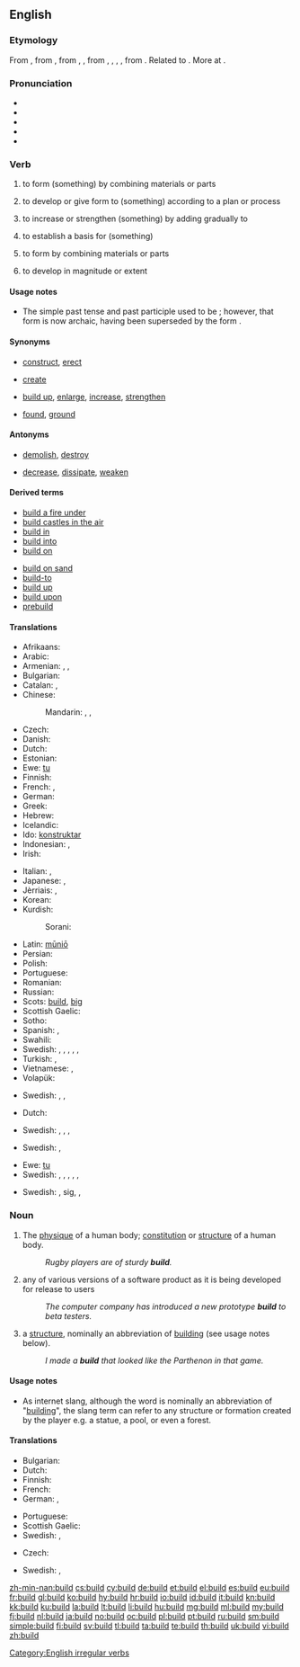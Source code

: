 ==English==

===Etymology===
From {{etyl|enm}} {{term|bilden|lang=enm}}, from {{etyl|ang}} {{term|byldan||to build, construct|lang=ang}}, from {{etyl|gem-pro|en}} {{recons|buldijanan|lang=gem-pro}}, {{recons|budlijanan||to build|lang=gem-pro}}, from {{etyl|gem-pro|en}} {{recons|budlan|lang=gem-pro}}, {{recons|buþlan|lang=gem-pro}}, {{recons|bōdlan|lang=gem-pro}}, {{recons|bōþlan||house, dwelling, farm|lang=gem-pro}}, from {{etyl|ine-pro|en}} {{recons|bhōw-||to swell, grow, thrive, be, live, dwell|lang=ine-pro}}. Related to {{etyl|ang|-}} {{term|bold||abode, house, dwelling-place, mansion, hall, castle, temple|lang=ang}}. More at {{l/en|bottle}}.

===Pronunciation===
* {{IPA|/bɪld/}}
* {{audio|en-us-build.ogg|Audio (US)}}
* {{audio|En-uk-to build.ogg|Audio (UK)}}
* {{rhymes|ɪld}}
* {{homophones|billed}}

===Verb===
{{en-verb|builds|building|built}}

# {{transitive}} to form (something) by combining materials or parts
# {{transitive}} to develop or give form to (something) according to a plan or process
# {{transitive}} to increase or strengthen (something) by adding gradually to
# {{transitive}} to establish a basis for (something)
# {{intransitive}} to form by combining materials or parts
# {{intransitive}} to develop in magnitude or extent

====Usage notes====
* The simple past tense and past participle used to be {{term|builded|lang=en}}; however, that form is now archaic, having been superseded by the form {{term||built|lang=en}}.

====Synonyms====
* {{sense|to form by combining materials or parts}} [[construct]], [[erect]]
* {{sense|to develop or give form to according to a plan or process}} [[create]]
* {{sense|to increase or strengthen by adding gradually to}} [[build up]], [[enlarge]], [[increase]], [[strengthen]]
* {{sense|to establish a basis for}} [[found]], [[ground]]

====Antonyms====
* {{sense|to form by combining materials or parts}} [[demolish]], [[destroy]]
* {{sense|to increase or strengthen by adding gradually to}} [[decrease]], [[dissipate]], [[weaken]]

====Derived terms====
{{rel-top|Terms derived from ''build'' (verb)}}
* [[build a fire under]]
* [[build castles in the air]]
* [[build in]]
* [[build into]]
* [[build on]]
{{rel-mid}}
* [[build on sand]] <!-- ([[idiom]] based on [[Gospel]] of Matthew 7:26-7) -->
* [[build-to]]
* [[build up]]
* [[build upon]]
* [[prebuild]]
{{rel-bottom}}

====Translations====
{{trans-top|(transitive) to form by combining materials or parts}}
* Afrikaans: {{t-|af|bou}}
* Arabic: {{t-|ar|بنى|tr=banā}}
* Armenian: {{t-|hy|կառուցել|tr=kaṙuc'el}}, {{t-|hy|շինել|tr=šinel}}, {{t-|hy|սարքել|tr=sark'el}}
* Bulgarian: {{t+|bg|строя}}
* Catalan: {{t+|ca|construir}}, {{t+|ca|edificar}}
* Chinese:
*: Mandarin: {{t|cmn|建設|tr=jiànzào|sc=Hani}}, {{t|cmn|建设|tr=jiànshè|sc=Hani}}, {{t|cmn|建造|tr=jiànzào|sc=Hani}}
* Czech: {{t+|cs|stavět}}
* Danish: {{t-|da|bygge}}
* Dutch: {{t+|nl|bouwen}}
* Estonian: {{t-|et|ehitama}}
* Ewe: [[tu]]
* Finnish: {{t+|fi|rakentaa}}
* French: {{t+|fr|construire}}, {{t+|fr|édifier}}
* German: {{t+|de|bauen}}
* Greek: {{t+|el|χτίζω|tr=xtízo}}
* Hebrew: {{t-|he|בנה|tr=baná}}
* Icelandic: {{t+|is|byggja}}
* Ido: [[konstruktar]]
* Indonesian: {{t+|id|bangun|alt=membangun}}, {{t+|id|diri|alt=mendirikan}}
* Irish: {{t-|ga|tóg}}
{{trans-mid}}
* Italian: {{t+|it|costruire}}, {{t-|it|edificare}}
* Japanese: {{t-|ja|建てる|tr=[[たてる]], tateru}}, {{t+|ja|建設|tr=けんせつする, kensetsu suru|alt=建設する}}
* Jèrriais: {{tø|roa-jer|construithe}}, {{tø|roa-jer|bâti}}
* Korean: {{t+|ko|만들다|tr=mandulda}}
* Kurdish:
*: Sorani: {{ku-Arab|[[دروستکردن]]}}
* Latin: [[munio|mūniō]]
* Persian: {{t+|fa|ساختن|tr=sâxtan}}
* Polish: {{t+|pl|budować}}
* Portuguese: {{t+|pt|construir}}
* Romanian: {{t+|ro|clădi}}
* Russian: {{t+|ru|строить|tr=stróitʹ}} {{impf}}
* Scots: [[#Scots|build]], [[big#Scots|big]]
* Scottish Gaelic: {{t-|gd|tog}}
* Sotho: {{t-|st|haha}}
* Spanish: {{t+|es|construir}}, {{t+|es|edificar}}
* Swahili: {{t-|sw|kujenga}}
* Swedish: {{t+|sv|anlägga}}, {{t+|sv|bygga}}, {{t+|sv|förfärdiga}}, {{t+|sv|uppföra}}, {{t-|sv|uppresa}}, {{t+|sv|upprätta}}
* Turkish: {{t+|tr|yapmak}}, {{t+|tr|inşa etmek}}
* Vietnamese: {{t+|vi|xây}}, {{t+|vi|xây dựng}}
* Volapük: {{t+|vo|bumön}}
{{trans-bottom}}

{{trans-top|(transitive) to develop or give form to according to a plan or process}}
* Swedish: {{t+|sv|bygga}}, {{t+|sv|forma}}, {{t+|sv|skapa}}
{{trans-mid}}
{{trans-bottom}}

{{trans-top|(transitive) to increase or strengthen by adding gradually to}}
* Dutch: {{t+|nl|opbouwen}}
{{trans-mid}}
* Swedish: {{t-|sv|bygga upp}}, {{t+|sv|hopa}}, {{t+|sv|stegra}}, {{t+|sv|öka}}
{{trans-bottom}}

{{trans-top|(transitive) to establish a basis for}}
* Swedish: {{t+|sv|bygga}}, {{t+|sv|grunda}}
{{trans-mid}}
{{trans-bottom}}

{{trans-top|(intransitive) to form by combining materials or parts}}
* Ewe: [[tu]]
* Swedish: {{t+|sv|anlägga|alt=anläggas}}, {{t+|sv|bygga|alt=byggas}}, {{t+|sv|förfärdiga|alt=förfärdigas}}, {{t+|sv|uppföra|alt=uppföras}}, {{t-|sv|uppresa|alt=uppresas}}, {{t+|sv|upprätta|alt=upprättas}}
{{trans-mid}}
{{trans-bottom}}

{{trans-top|(intransitive) to develop in magnitude or extent}}
* Swedish: {{t-|sv|bygga upp|alt=byggas upp}}, {{t+|sv|hopa}} sig, {{t+|sv|stegra|alt=stegras}}, {{t+|sv|öka|alt=ökas}}
{{trans-mid}}
{{trans-bottom}}

===Noun===
{{en-noun}}

# The [[physique]] of a human body; [[constitution]] or [[structure]] of a human body.
#: ''Rugby players are of sturdy '''build'''.''
# {{computing}} any of various versions of a software product as it is being developed for release to users
#: ''The computer company has introduced a new prototype '''build''' to beta testers.''
# {{Internet slang}} a [[structure]], nominally an abbreviation of [[building]] (see usage notes below).
#: ''I made a '''build''' that looked like the Parthenon in that game.''

====Usage notes====
* As internet slang, although the word is nominally an abbreviation of "[[building]]", the slang term can refer to any structure or formation created by the player e.g. a statue, a pool, or even a forest. 
====Translations====
{{trans-top|physique}}
* Bulgarian: {{t+|bg|телосложение|n}}
* Dutch: {{t+|nl|bouw}}
* Finnish: {{t-|fi|ruumiinrakenne}}
* French: {{t+|fr|carrure|f}}
* German: {{t+|de|Bau|m}}, {{t-|de|Körperbau|m}}
{{trans-mid}}
* Portuguese: {{t+|pt|físico|m}}
* Scottish Gaelic: {{t-|gd|dèanamh|m}}
* Swedish: {{t+|sv|byggnad|c}}, {{t-|sv|kroppsbyggnad|c}}
{{trans-bottom}}

{{trans-top|any version of a software during its development}}
* Czech: {{t-|cs|sestavení|n}}
{{trans-mid}}
* Swedish: {{t+|sv|build|c}}, {{t+|sv|bygge|n}}
{{trans-bottom}}

[[Category:English irregular verbs]]

[[zh-min-nan:build]]
[[cs:build]]
[[cy:build]]
[[de:build]]
[[et:build]]
[[el:build]]
[[es:build]]
[[eu:build]]
[[fr:build]]
[[gl:build]]
[[ko:build]]
[[hy:build]]
[[hr:build]]
[[io:build]]
[[id:build]]
[[it:build]]
[[kn:build]]
[[kk:build]]
[[ku:build]]
[[la:build]]
[[lt:build]]
[[li:build]]
[[hu:build]]
[[mg:build]]
[[ml:build]]
[[my:build]]
[[fj:build]]
[[nl:build]]
[[ja:build]]
[[no:build]]
[[oc:build]]
[[pl:build]]
[[pt:build]]
[[ru:build]]
[[sm:build]]
[[simple:build]]
[[fi:build]]
[[sv:build]]
[[tl:build]]
[[ta:build]]
[[te:build]]
[[th:build]]
[[uk:build]]
[[vi:build]]
[[zh:build]]